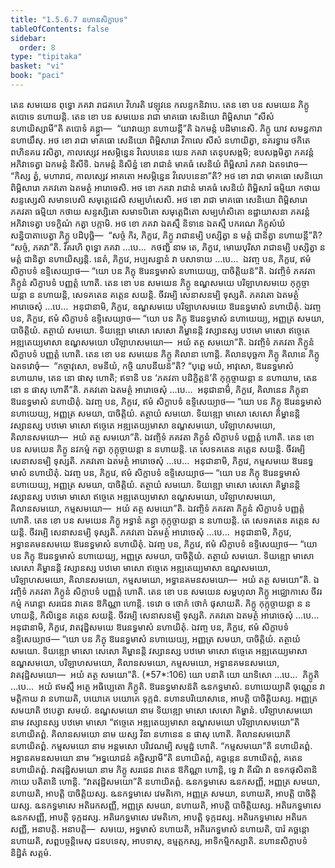 ```yaml
---
title: "1.5.6.7 នហានសិក្ខាបទ"
tableOfContents: false
sidebar:
  order: 8
type: "tipitaka"
basket: "vi"
book: "paci"
---
```



<DynamicBreadcrumb />

<Division number="357" book="paci">

<Paragraph number="1088" book="paci">
តេន សមយេន ពុទ្ធោ ភគវា រាជគហេ វិហរតិ វេឡុវនេ កលន្ទកនិវាបេ. តេន ខោ បន សមយេន ភិក្ខូ តបោទេ នហាយន្តិ. តេន ខោ បន សមយេន រាជា មាគធោ សេនិយោ ពិម្ពិសារោ “សីសំ នហាយិស្សាមី”តិ តបោទំ គន្ត្វា—  “យាវាយ្យា នហាយន្តី”តិ ឯកមន្តំ បដិមានេសិ. ភិក្ខូ យាវ សមន្ធការា នហាយឹសុ. អថ ខោ រាជា មាគធោ សេនិយោ ពិម្ពិសារោ វិកាលេ សីសំ នហាយិត្វា, នគរទ្វារេ ថកិតេ ពហិនគរេ វសិត្វា, កាលស្សេវ អសម្ភិន្នេន វិលេបនេន យេន ភគវា តេនុបសង្កមិ; ឧបសង្កមិត្វា ភគវន្តំ អភិវាទេត្វា ឯកមន្តំ និសីទិ. ឯកមន្តំ និសិន្នំ ខោ រាជានំ មាគធំ សេនិយំ ពិម្ពិសារំ ភគវា ឯតទវោច—  “កិស្ស ត្វំ, មហារាជ, កាលស្សេវ អាគតោ អសម្ភិន្នេន វិលេបនេនា”តិ? អថ ខោ រាជា មាគធោ សេនិយោ ពិម្ពិសារោ ភគវតោ ឯតមត្ថំ អារោចេសិ. អថ ខោ ភគវា រាជានំ មាគធំ សេនិយំ ពិម្ពិសារំ ធម្មិយា កថាយ សន្ទស្សេសិ សមាទបេសិ សមុត្តេជេសិ សម្បហំសេសិ. អថ ខោ រាជា មាគធោ សេនិយោ ពិម្ពិសារោ ភគវតា ធម្មិយា កថាយ សន្ទស្សិតោ សមាទបិតោ សមុត្តេជិតោ សម្បហំសិតោ ឧដ្ឋាយាសនា ភគវន្តំ អភិវាទេត្វា បទក្ខិណំ កត្វា បក្កាមិ.
</Paragraph>

<Paragraph number="1089" book="paci">
អថ ខោ ភគវា ឯតស្មឹ និទានេ ឯតស្មឹ បករណេ ភិក្ខុសំឃំ សន្និបាតាបេត្វា ភិក្ខូ បដិបុច្ឆិ—  “សច្ចំ កិរ, ភិក្ខវេ, ភិក្ខូ រាជានម្បិ បស្សិត្វា ន មត្តំ ជានិត្វា នហាយន្តី”តិ? “សច្ចំ, ភគវា”តិ. វិគរហិ ពុទ្ធោ ភគវា …បេ…  កថញ្ហិ នាម តេ, ភិក្ខវេ, មោឃបុរិសា រាជានម្បិ បស្សិត្វា ន មត្តំ ជានិត្វា នហាយិស្សន្តិ. នេតំ, ភិក្ខវេ, អប្បសន្នានំ វា បសាទាយ …បេ…  ឯវញ្ច បន, ភិក្ខវេ, ឥមំ សិក្ខាបទំ ឧទ្ទិសេយ្យាថ—
</Paragraph>

<Paragraph number="1090" book="paci">
<Emphasis>“យោ បន ភិក្ខុ ឱរេនទ្ធមាសំ នហាយេយ្យ, បាចិត្តិយន៑”</Emphasis>តិ.
</Paragraph>

<Paragraph number="1091" book="paci">
ឯវញ្ចិទំ ភគវតា ភិក្ខូនំ សិក្ខាបទំ បញ្ញត្តំ ហោតិ.
</Paragraph>

</Division>
<Division number="358" book="paci">

<Paragraph number="1092" book="paci">
តេន ខោ បន សមយេន ភិក្ខូ ឧណ្ហសមយេ បរិឡាហសមយេ កុក្កុច្ចាយន្តា ន នហាយន្តិ, សេទគតេន គត្តេន សយន្តិ. ចីវរម្បិ សេនាសនម្បិ ទុស្សតិ. ភគវតោ ឯតមត្ថំ អារោចេសុំ …បេ…  អនុជានាមិ, ភិក្ខវេ, ឧណ្ហសមយេ បរិឡាហសមយេ ឱរេនទ្ធមាសំ នហាយិតុំ. ឯវញ្ច បន, ភិក្ខវេ, ឥមំ សិក្ខាបទំ ឧទ្ទិសេយ្យាថ—
</Paragraph>

<Paragraph number="1093" book="paci">
<Emphasis>“យោ បន ភិក្ខុ ឱរេនទ្ធមាសំ នហាយេយ្យ, អញ្ញត្រ សមយា, បាចិត្តិយំ. តត្ថាយំ សមយោ. ទិយឌ្ឍោ មាសោ សេសោ គិម្ហានន្តិ វស្សានស្ស បឋមោ មាសោ ឥច្ចេតេ អឌ្ឍតេយ្យមាសា ឧណ្ហសមយោ បរិឡាហសមយោ—  អយំ តត្ថ សមយោ”</Emphasis>តិ.
</Paragraph>

<Paragraph number="1094" book="paci">
ឯវញ្ចិទំ ភគវតា ភិក្ខូនំ សិក្ខាបទំ បញ្ញត្តំ ហោតិ.
</Paragraph>

</Division>
<Division number="359" book="paci">

<Paragraph number="1095" book="paci">
តេន ខោ បន សមយេន ភិក្ខូ គិលានា ហោន្តិ. គិលានបុច្ឆកា ភិក្ខូ គិលានេ ភិក្ខូ ឯតទវោចុំ—  “កច្ចាវុសោ, ខមនីយំ, កច្ចិ យាបនីយន៑”តិ? “បុព្ពេ មយំ, អាវុសោ, ឱរេនទ្ធមាសំ នហាយាម, តេន នោ ផាសុ ហោតិ; ឥទានិ បន ‘ភគវតា បដិក្ខិត្តន៑’តិ កុក្កុច្ចាយន្តា ន នហាយាម, តេន នោ ន ផាសុ ហោតី”តិ. ភគវតោ ឯតមត្ថំ អារោចេសុំ …បេ…  អនុជានាមិ, ភិក្ខវេ, គិលានេន ភិក្ខុនា ឱរេនទ្ធមាសំ នហាយិតុំ. ឯវញ្ច បន, ភិក្ខវេ, ឥមំ សិក្ខាបទំ ឧទ្ទិសេយ្យាថ—
</Paragraph>

<Paragraph number="1096" book="paci">
<Emphasis>“យោ បន ភិក្ខុ ឱរេនទ្ធមាសំ នហាយេយ្យ, អញ្ញត្រ សមយា, បាចិត្តិយំ. តត្ថាយំ សមយោ. ទិយឌ្ឍោ មាសោ សេសោ គិម្ហានន្តិ វស្សានស្ស បឋមោ មាសោ ឥច្ចេតេ អឌ្ឍតេយ្យមាសា ឧណ្ហសមយោ, បរិឡាហសមយោ, គិលានសមយោ—  អយំ តត្ថ សមយោ”</Emphasis>តិ.
</Paragraph>

<Paragraph number="1097" book="paci">
ឯវញ្ចិទំ ភគវតា ភិក្ខូនំ សិក្ខាបទំ បញ្ញត្តំ ហោតិ.
</Paragraph>

</Division>
<Division number="360" book="paci">

<Paragraph number="1098" book="paci">
តេន ខោ បន សមយេន ភិក្ខូ នវកម្មំ កត្វា កុក្កុច្ចាយន្តា ន នហាយន្តិ. តេ សេទគតេន គត្តេន សយន្តិ. ចីវរម្បិ សេនាសនម្បិ ទុស្សតិ. ភគវតោ ឯតមត្ថំ អារោចេសុំ …បេ…  អនុជានាមិ, ភិក្ខវេ, កម្មសមយេ ឱរេនទ្ធមាសំ នហាយិតុំ. ឯវញ្ច បន, ភិក្ខវេ, ឥមំ សិក្ខាបទំ ឧទ្ទិសេយ្យាថ—
</Paragraph>

<Paragraph number="1099" book="paci">
<Emphasis>“យោ បន ភិក្ខុ ឱរេនទ្ធមាសំ នហាយេយ្យ, អញ្ញត្រ សមយា, បាចិត្តិយំ. តត្ថាយំ សមយោ. ទិយឌ្ឍោ មាសោ សេសោ គិម្ហានន្តិ វស្សានស្ស បឋមោ មាសោ ឥច្ចេតេ អឌ្ឍតេយ្យមាសា ឧណ្ហសមយោ, បរិឡាហសមយោ, គិលានសមយោ, កម្មសមយោ—  អយំ តត្ថ សមយោ”</Emphasis>តិ.
</Paragraph>

<Paragraph number="1100" book="paci">
ឯវញ្ចិទំ ភគវតា ភិក្ខូនំ សិក្ខាបទំ បញ្ញត្តំ ហោតិ.
</Paragraph>

</Division>
<Division number="361" book="paci">

<Paragraph number="1101" book="paci">
តេន ខោ បន សមយេន ភិក្ខូ អទ្ធានំ គន្ត្វា កុក្កុច្ចាយន្តា ន នហាយន្តិ. តេ សេទគតេន គត្តេន សយន្តិ. ចីវរម្បិ សេនាសនម្បិ ទុស្សតិ. ភគវតោ ឯតមត្ថំ អារោចេសុំ …បេ…  អនុជានាមិ, ភិក្ខវេ, អទ្ធានគមនសមយេ ឱរេនទ្ធមាសំ នហាយិតុំ. ឯវញ្ច បន, ភិក្ខវេ, ឥមំ សិក្ខាបទំ ឧទ្ទិសេយ្យាថ—
</Paragraph>

<Paragraph number="1102" book="paci">
<Emphasis>“យោ បន ភិក្ខុ ឱរេនទ្ធមាសំ នហាយេយ្យ, អញ្ញត្រ សមយា, បាចិត្តិយំ. តត្ថាយំ សមយោ. ទិយឌ្ឍោ មាសោ សេសោ គិម្ហានន្តិ វស្សានស្ស បឋមោ មាសោ ឥច្ចេតេ អឌ្ឍតេយ្យមាសា ឧណ្ហសមយោ, បរិឡាហសមយោ, គិលានសមយោ, កម្មសមយោ, អទ្ធានគមនសមយោ—  អយំ តត្ថ សមយោ”</Emphasis>តិ.
</Paragraph>

<Paragraph number="1103" book="paci">
ឯវញ្ចិទំ ភគវតា ភិក្ខូនំ សិក្ខាបទំ បញ្ញត្តំ ហោតិ.
</Paragraph>

</Division>
<Division number="362" book="paci">

<Paragraph number="1104" book="paci">
តេន ខោ បន សមយេន សម្ពហុលា ភិក្ខូ អជ្ឈោកាសេ ចីវរកម្មំ ករោន្តា សរជេន វាតេន ឱកិណ្ណា ហោន្តិ. ទេវោ ច ថោកំ ថោកំ ផុសាយតិ. ភិក្ខូ កុក្កុច្ចាយន្តា ន នហាយន្តិ, កិលិន្នេន គត្តេន សយន្តិ. ចីវរម្បិ សេនាសនម្បិ ទុស្សតិ. ភគវតោ ឯតមត្ថំ អារោចេសុំ …បេ…  អនុជានាមិ, ភិក្ខវេ, វាតវុដ្ឋិសមយេ ឱរេនទ្ធមាសំ នហាយិតុំ. ឯវញ្ច បន, ភិក្ខវេ, ឥមំ សិក្ខាបទំ ឧទ្ទិសេយ្យាថ—
</Paragraph>

</Division>
<Division number="363" book="paci">

<Paragraph number="1105" book="paci">
<Emphasis>“យោ បន ភិក្ខុ ឱរេនទ្ធមាសំ នហាយេយ្យ, អញ្ញត្រ សមយា, បាចិត្តិយំ. តត្ថាយំ សមយោ. ទិយឌ្ឍោ មាសោ សេសោ គិម្ហានន្តិ វស្សានស្ស បឋមោ មាសោ ឥច្ចេតេ អឌ្ឍតេយ្យមាសា ឧណ្ហសមយោ, បរិឡាហសមយោ, គិលានសមយោ, កម្មសមយោ, អទ្ធានគមនសមយោ, វាតវុដ្ឋិសមយោ—  អយំ តត្ថ សមយោ”</Emphasis>តិ. (*57*:<Emphasis>106</Emphasis>)
</Paragraph>

</Division>
<Division number="364" book="paci">

<Paragraph number="1106" book="paci">
<Emphasis>យោ បនា</Emphasis>តិ យោ យាទិសោ …បេ…  <Emphasis>ភិក្ខូ</Emphasis>តិ …បេ…  អយំ ឥមស្មឹ អត្ថេ អធិប្បេតោ ភិក្ខូតិ.
</Paragraph>

<Paragraph number="1107" book="paci">
<Emphasis>ឱរេនទ្ធមាសន៑</Emphasis>តិ ឩនកទ្ធមាសំ.
</Paragraph>

<Paragraph number="1108" book="paci">
<Emphasis>នហាយេយ្យា</Emphasis>តិ ចុណ្ណេន វា មត្តិកាយ វា នហាយតិ, បយោគេ បយោគេ ទុក្កដំ. នហានបរិយោសានេ, អាបត្តិ បាចិត្តិយស្ស.
</Paragraph>

<Paragraph number="1109" book="paci">
<Emphasis>អញ្ញត្រ សមយា</Emphasis>តិ ឋបេត្វា សមយំ.
</Paragraph>

<Paragraph number="1110" book="paci">
<Emphasis>ឧណ្ហសមយោ</Emphasis> នាម ទិយឌ្ឍោ មាសោ សេសោ គិម្ហានំ. <Emphasis>បរិឡាហសមយោ</Emphasis> នាម វស្សានស្ស បឋមោ មាសោ “ឥច្ចេតេ អឌ្ឍតេយ្យមាសា ឧណ្ហសមយោ បរិឡាហសមយោ”តិ នហាយិតព្ពំ.
</Paragraph>

<Paragraph number="1111" book="paci">
<Emphasis>គិលានសមយោ</Emphasis> នាម យស្ស វិនា នហានេន ន ផាសុ ហោតិ. គិលានសមយោតិ នហាយិតព្ពំ.
</Paragraph>

<Paragraph number="1112" book="paci">
<Emphasis>កម្មសមយោ</Emphasis> នាម អន្តមសោ បរិវេណម្បិ សម្មដ្ឋំ ហោតិ. “កម្មសមយោ”តិ នហាយិតព្ពំ.
</Paragraph>

<Paragraph number="1113" book="paci">
<Emphasis>អទ្ធានគមនសមយោ</Emphasis> នាម “អទ្ធយោជនំ គច្ឆិស្សាមី”តិ នហាយិតព្ពំ, គច្ឆន្តេន នហាយិតព្ពំ, គតេន នហាយិតព្ពំ.
</Paragraph>

<Paragraph number="1114" book="paci">
<Emphasis>វាតវុដ្ឋិសមយោ</Emphasis> នាម ភិក្ខូ សរជេន វាតេន ឱកិណ្ណា ហោន្តិ, ទ្វេ វា តីណិ វា ឧទកផុសិតានិ កាយេ បតិតានិ ហោន្តិ. “វាតវុដ្ឋិសមយោ”តិ នហាយិតព្ពំ.
</Paragraph>

</Division>
<Division number="365" book="paci">

<Paragraph number="1115" book="paci">
ឩនកទ្ធមាសេ ឩនកសញ្ញី, អញ្ញត្រ សមយា, នហាយតិ, អាបត្តិ បាចិត្តិយស្ស. ឩនកទ្ធមាសេ វេមតិកោ, អញ្ញត្រ សមយា, នហាយតិ, អាបត្តិ បាចិត្តិយស្ស. ឩនកទ្ធមាសេ អតិរេកសញ្ញី, អញ្ញត្រ សមយា, នហាយតិ, អាបត្តិ បាចិត្តិយស្ស.
</Paragraph>

<Paragraph number="1116" book="paci">
អតិរេកទ្ធមាសេ ឩនកសញ្ញី, អាបត្តិ ទុក្កដស្ស. អតិរេកទ្ធមាសេ វេមតិកោ, អាបត្តិ ទុក្កដស្ស. អតិរេកទ្ធមាសេ អតិរេកសញ្ញី, អនាបត្តិ.
</Paragraph>

</Division>
<Division number="366" book="paci">

<Paragraph number="1117" book="paci">
អនាបត្តិ—  សមយេ, អទ្ធមាសំ នហាយតិ, អតិរេកទ្ធមាសំ នហាយតិ, បារំ គច្ឆន្តោ នហាយតិ, សព្ពបច្ចន្តិមេសុ ជនបទេសុ, អាបទាសុ, ឧម្មត្តកស្ស, អាទិកម្មិកស្សាតិ.

</Paragraph>
</Division>

<Paragraph number="1118" type="center" book="paci">
នហានសិក្ខាបទំ និដ្ឋិតំ សត្តមំ.
</Paragraph>